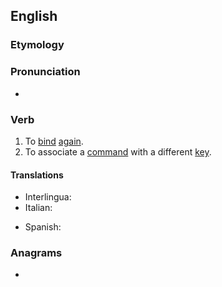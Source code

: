 ==English==

===Etymology===
{{prefix|en|re|bind}}

===Pronunciation===
* {{IPA|en|/ɹiːˈbaɪnd/}}

===Verb===
{{en-verb|rebinds|rebinding|rebound}}

# To [[bind]] [[again]].
# To associate a [[command]] with a different [[key]].

====Translations====
{{trans-top|to bind again}}
* Interlingua: {{t|ia|religar}}
* Italian: {{t|it|rifasciare}}
{{trans-mid}}
* Spanish: {{t+|es|reencuadernar}}
{{trans-bottom}}

===Anagrams===
* {{anagrams|en|a=bdeinr|Binder|Birden|Bredin|bendir|binder|brined|inbred}}